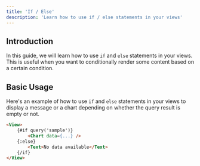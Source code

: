```yaml
---
title: 'If / Else'
description: 'Learn how to use if / else statements in your views'
---
```


## Introduction

In this guide, we will learn how to use `if` and `else` statements in your views. This is useful when you want to conditionally render some content based on a certain condition.

## Basic Usage

Here's an example of how to use `if` and `else` statements in your views to display a message or a chart depending on whether the query result is empty or not.

```html
<View>
    {#if query('sample')}
        <Chart data={...} />
    {:else}
        <Text>No data available</Text>
    {/if}
</View>
```